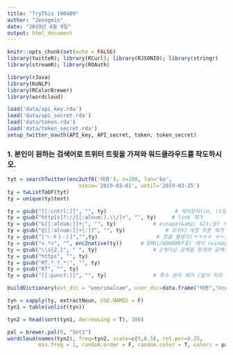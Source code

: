 ```yaml
---
title: "TryThis 190409"
author: "Jeongmin"
date: "2019년 4월 9일"
output: html_document
---
```


```r
knitr::opts_chunk$set(echo = FALSE)
library(twitteR); library(RCurl); library(RJSONIO); library(stringr)
library(streamR); library(ROAuth)

library(rJava)
library(KoNLP)
library(RColorBrewer)
library(wordcloud)

load('data/api_key.rda')
load('data/api_secret.rda')
load('data/token.rda')
load('data/token_secret.rda')
setup_twitter_oauth(API_key, API_secret, token, token_secret)
```


### 1. 본인이 원하는 검색어로 트위터 트윗을 가져와 워드클라우드를 작도하시오.

```r
tyt = searchTwitter(enc2utf8('태용'), n=100, lan='ko',
                       since='2019-03-01', until='2019-03-25')
ty = twListToDF(tyt)
ty = unique(ty$text)

ty = gsub("[[:cntrl:]]", "", ty)                      # 제어문자(\n, \t등) 제거
ty = gsub("http[s]?://[[:alnum:].\\/]+", "", ty)     # link 제거
ty = gsub("&[[:alnum:]]+;", "", ty)            # escape(&amp; &lt;등) 제거
ty = gsub("@[[:alnum:]]+[:]?", "", ty)             # 트위터 계정 부분 제거
ty = gsub("[ㄱ-ㅎㅏ-ㅣ]","",ty)                   # 한글 불용어(ㅋㅋㅎㅎ ㅠㅜ등) 제거
ty = gsub("<.*>", "", enc2native(ty))      # EMO(/U00000f등) 제거 (windows)
ty = gsub("\\s{2,}", " ", ty)                  # 2개이상 공백을 한개의 공백으로 처리
ty = gsub("https", "", ty)
ty = gsub("RT.*_?.*:", "", ty)
ty = gsub("RT", "", ty)
ty = gsub("[[:punct:]]", "", ty)               # 특수 문자 제거 (앞의 처리 때문에 마지막에 해야 함!!)

buildDictionary(ext_dic = "woorimalsam", user_dic=data.frame("태용","ncn"),replace_usr_dic = T)

tyn = sapply(ty, extractNoun, USE.NAMES = F)
tyn1 = table(unlist(tyn))

tyn2 = head(sort(tyn1, decreasing = T), 100)

pal = brewer.pal(9, "Set1")
wordcloud(names(tyn2), freq=tyn2, scale=c(5,0.5), rot.per=0.25,
          min.freq = 1, random.order = F, random.color = T, colors = pal)


```

